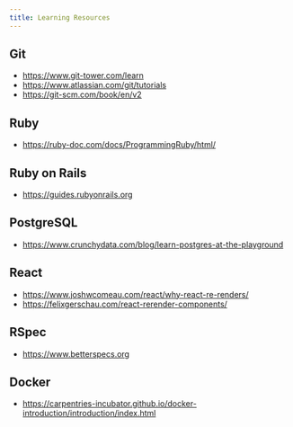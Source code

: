 ```yaml
---
title: Learning Resources
---
```


## Git

- <https://www.git-tower.com/learn>
- <https://www.atlassian.com/git/tutorials>
- <https://git-scm.com/book/en/v2>

## Ruby

- <https://ruby-doc.com/docs/ProgrammingRuby/html/>

## Ruby on Rails

- <https://guides.rubyonrails.org>

## PostgreSQL

- <https://www.crunchydata.com/blog/learn-postgres-at-the-playground>

## React

- <https://www.joshwcomeau.com/react/why-react-re-renders/>
- <https://felixgerschau.com/react-rerender-components/>

## RSpec

- <https://www.betterspecs.org>

## Docker

- <https://carpentries-incubator.github.io/docker-introduction/introduction/index.html>
